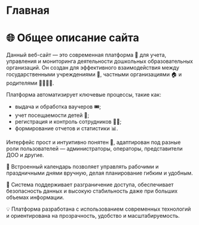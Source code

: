 # Главная
# 🌐 Общее описание сайта

Данный веб-сайт — это современная платформа 🏫 для учета, управления и мониторинга деятельности дошкольных образовательных организаций. Он создан для эффективного взаимодействия между государственными учреждениями 🏢, частными организациями 🏠 и родителями 👨‍👩‍👧‍👦.

Платформа автоматизирует ключевые процессы, такие как:

- выдача и обработка ваучеров 🎟️;
- учет посещаемости детей 👶;
- регистрация и контроль сотрудников 👩‍🏫;
- формирование отчетов и статистики 📊.

Интерфейс прост и интуитивно понятен 🧩, адаптирован под разные роли пользователей — администраторы, операторы, представители ДОО и другие.

📅 Встроенный календарь позволяет управлять рабочими и праздничными днями вручную, делая планирование гибким и удобным.

🔐 Система поддерживает разграничение доступа, обеспечивает безопасность данных и высокую стабильность даже при больших объемах информации.

💡 Платформа разработана с использованием современных технологий и ориентирована на прозрачность, удобство и масштабируемость.
